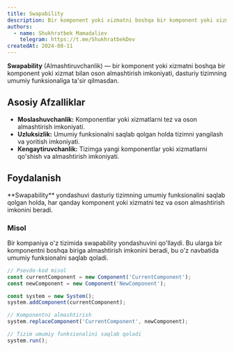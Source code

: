 ```yaml
---
title: Swapability
description: Bir komponent yoki xizmatni boshqa bir komponent yoki xizmat bilan oson almashtirish imkoniyati, dasturiy tizimning umumiy funksionaliga ta'sir qilmasdan.
authors:
  - name: Shukhratbek Mamadaliev
    telegram: https://t.me/ShukhratbekDev
createdAt: 2024-08-11
---
```


**Swapability** (Almashtiruvchanlik) — bir komponent yoki xizmatni boshqa bir komponent yoki xizmat bilan oson almashtirish imkoniyati, dasturiy tizimning umumiy funksionaliga ta'sir qilmasdan.

## Asosiy Afzalliklar

- **Moslashuvchanlik:** Komponentlar yoki xizmatlarni tez va oson almashtirish imkoniyati.
- **Uzluksizlik:** Umumiy funksionalni saqlab qolgan holda tizimni yangilash va yoritish imkoniyati.
- **Kengaytiruvchanlik:** Tizimga yangi komponentlar yoki xizmatlarni qo'shish va almashtirish imkoniyati.

## Foydalanish

<Callout>
  **Swapability** yondashuvi dasturiy tizimning umumiy funksionalini saqlab qolgan holda, har qanday komponent yoki
  xizmatni tez va oson almashtirish imkonini beradi.
</Callout>

### Misol

Bir kompaniya o'z tizimida swapability yondashuvini qo'llaydi. Bu ularga bir komponentni boshqa biriga almashtirish imkonini beradi, bu o'z navbatida umumiy funksionalni saqlab qoladi.

```jsx
// Psevdo-kod misol
const currentComponent = new Component('CurrentComponent');
const newComponent = new Component('NewComponent');

const system = new System();
system.addComponent(currentComponent);

// Komponentni almashtirish
system.replaceComponent('CurrentComponent', newComponent);

// Tizim umumiy funksionalini saqlab qoladi
system.run();
```

